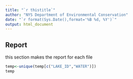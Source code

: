 ```yaml
---
title: "`r thistitle`"
author: "NYS Department of Environmental Conservation"
date: "`r format(Sys.Date(),format='%B %d, %Y')`"
output: html_document
---
```



## Report  
this section makes the report for each file
```r
temp<-unique(temp[c("LAKE_ID","WATER")])
temp
```